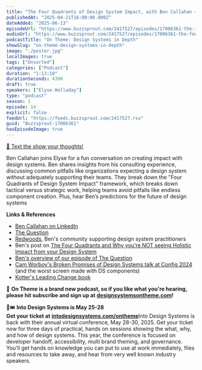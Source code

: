 ```yaml
---
title: "The Four Quadrants of Design System Impact, with Ben Callahan — #14"
publishedAt: "2025-04-21T16:00:00.000Z"
dateAdded: "2025-06-13"
episodeUrl: "https://www.buzzsprout.com/2417527/episodes/17006361-the-four-quadrants-of-design-system-impact-with-ben-callahan-14.mp3"
audioUrl: "https://www.buzzsprout.com/2417527/episodes/17006361-the-four-quadrants-of-design-system-impact-with-ben-callahan-14.mp3"
podcastTitle: "On Theme: Design Systems in Depth"
showSlug: "on-theme-design-systems-in-depth"
image: "./poster.jpg"
localImages: true
tags: ["Unsorted"]
categories: ["Podcast"]
duration: "1:13:10"
durationSeconds: 4390
draft: true
speakers: ["Elyse Holladay"]
type: "podcast"
season: 1
episode: 14
explicit: false
feedUrl: "https://feeds.buzzsprout.com/2417527.rss"
guid: "Buzzsprout-17006361"
hasEpisodeImage: true
---
```

[📲 Text the show your thoughts!](https://www.buzzsprout.com/twilio/text_messages/2417527/open_sms)

Ben Callahan joins Elyse for a fun conversation on creating impact with design systems. Ben shares insights from his consulting experience, discussing common pitfalls like organizations expecting a design system without adequately supporting their teams. They break down the "Four Quadrants of Design System Impact" framework, which breaks down tactical versus strategic work, helping teams avoid pitfalls like endless component creation. Plus, hear Ben’s predictions for the future of design systems

**Links & References**

-   [Ben Callahan on LinkedIn](https://www.linkedin.com/in/bencallahan/)
-   [The Question](https://bencallahan.com/the-question)
-   [Redwoods](https://bencallahan.com/redwoods), Ben's community supporting design system practitioners
-   Ben's post on [The Four Quadrants and Why you’re NOT seeing Holistic Impact from your Design System](https://bencallahan.com/design-system-holistic-impact-2)
-   [Ben's overview of our episode of The Question](https://bencallahan.com/design-system-what-to-work-on-2)
-   [Cam Worboy's Broken Promises of Design Systems talk at Config 2024](https://www.youtube.com/watch?v=BQXTt-NZ2Bs) (and the worst screen made with DS components)
-   [Kotter's Leading Change book](https://www.kotterinc.com/methodology/8-steps/)

💖 **On Theme is a brand new podcast, so if you like what you're hearing, please hit subscribe and sign up at** [**designsystemsontheme.com**](http://designsystemsontheme.com/)**!**

🎨🎟️ **Into Design Systems is May 25-28  
Get your ticket at** [**intodesignsystems.com/ontheme**](http://intodesignsystems.com/ontheme)Into Design Systems is back with their annual virtual conference, May 28-30, 2025. Get your ticket now for three days of practical, hands on sessions showing the what, why, and how of design systems. This year, the conference is focused on developer handoff, accessibility, multi brand theming, and governance. You'll get hands on knowledge you can put to use at work immediately, files and resources to take away, and hear from very well known industry speakers.
